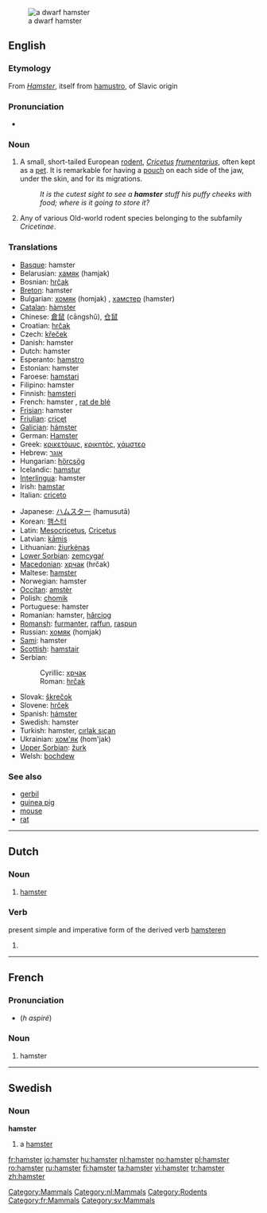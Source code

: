 {{see|Hamster|hámster|hàmster|ħamster}}
[[Image:Hamster_057eue.jpg|thumb|right|thumb|a dwarf hamster]]
==English==
{{wikipedia}}

===Etymology===
From {{G.}} ''[[Hamster]]'', itself from {{OHG.}} [[hamustro]], of Slavic origin

===Pronunciation===
* {{IPA|/'hæmstəɽ/}}

===Noun===
{{en-noun}}

# A small, short-tailed European [[rodent]], ''[[Cricetus]] [[frumentarius]]'', often kept as a [[pet]]. It is remarkable for having a [[pouch]] on each side of the jaw, under the skin, and for its migrations.
#: ''It is the cutest sight to see a '''hamster''' stuff his puffy cheeks with food; where is it going to store it?''
# {{context|zoology}} Any of various Old-world rodent species belonging to the subfamily ''Cricetinae''.

===Translations===
{{rfc-level|Translations at L3+ (AutoFormat would have corrected level of Translations)}}
{{top}}
* [[Basque]]: hamster
* Belarusian: [[хамяк]] (hamjak)
* Bosnian: [[hrčak]] {{m}}
* [[Breton]]: hamster
* Bulgarian: [[хомяк]] (homjak) {{m}}, [[хамстер]] (hamster) {{m}}
* [[Catalan]]: [[hàmster]] {{m}}
* Chinese: [[倉鼠]] (cāngshǔ), [[仓鼠]]
* Croatian: [[hrčak]] {{m}}
* Czech: [[křeček]] {{m}}
* Danish: hamster
* Dutch: hamster {{m}}
* Esperanto: [[hamstro]]
* Estonian: hamster
* Faroese: [[hamstari]]
* Filipino: hamster
* Finnish: [[hamsteri]]
* French: hamster {{m}}, [[rat de blé]] {{m}}
* [[Frisian]]: hamster
* [[Friulian]]: [[cricęt]]
* [[Galician]]: [[hámster]]
* German: [[Hamster]] {{m}}
* Greek: [[κρικετόμυς]], [[κρικητός]], [[χάμστερ]] {{f}}
* Hebrew: [[אוגר]]
* Hungarian: [[hörcsög]]
* Icelandic: [[hamstur]]
* [[Interlingua]]: hamster
* Irish: [[hamstar]]
* Italian: [[criceto]] {{m}}
{{mid}}
* Japanese: [[ハムスター]] (hamusutā)
* Korean: [[햄스터]]
* Latin: [[Mesocricetus]], [[Cricetus]]<!-- move if these are scientific names only -->
* Latvian: [[kāmis]]
* Lithuanian: [[žiurkėnas]]
* [[Lower Sorbian]]: [[zemcygaŕ]]
* [[Macedonian]]: [[хрчак]] (hrčak) {{m}}
* Maltese: [[ħamster]]
* Norwegian: hamster {{m}}
* [[Occitan]]: [[amstèr]]
* Polish: [[chomik]] {{m}}
* Portuguese: hamster {{m}}
* Romanian: hamster, [[hârciog]]
* [[Romansh]]: [[furmanter]], [[raffun]], [[raspun]]
* Russian: [[хомяк]] (homjak) {{n}}
* [[Sami]]: hamster
* [[Scottish]]: [[hamstair]]
* Serbian:
*: Cyrillic: [[хрчак]] {{m}}
*: Roman: [[hrčak]] {{m}}
* Slovak: [[škrečok]]
* Slovene: [[hrček]] {{m}}
* Spanish: [[hámster]] {{m}}
* Swedish: hamster
* Turkish: hamster, [[cırlak sıçan]]
* Ukrainian: [[хом'як]] (hom'jak) {{m}}
* [[Upper Sorbian]]: [[žurk]]
* Welsh: [[bochdew]]
{{bottom}}

===See also===
* [[gerbil]]
* [[guinea pig]]
* [[mouse]]
* [[rat]]

[[Category:Mammals]]

----

==Dutch==

===Noun===
{{nl-noun|hamsters|hamstertje}} {{m}}

# [[#English|hamster]]

===Verb===
present simple and imperative form of the derived verb [[hamsteren]]

# {{defn|Dutch}}

[[Category:nl:Mammals]]

----

==French==

===Pronunciation===
* {{SAMPA|/amstER/}} (''h aspiré'')

===Noun===
{{fr-noun|m}}

# hamster

[[Category:Rodents]]
[[Category:fr:Mammals]]

----

==Swedish==

===Noun===
{{sv-noun-irreg-c|2=hamstern|3=hamstrar}}
'''hamster''' {{c}}

# a [[#English|hamster]]

[[Category:sv:Mammals]]

[[fr:hamster]]
[[io:hamster]]
[[hu:hamster]]
[[nl:hamster]]
[[no:hamster]]
[[pl:hamster]]
[[ro:hamster]]
[[ru:hamster]]
[[fi:hamster]]
[[ta:hamster]]
[[vi:hamster]]
[[tr:hamster]]
[[zh:hamster]]